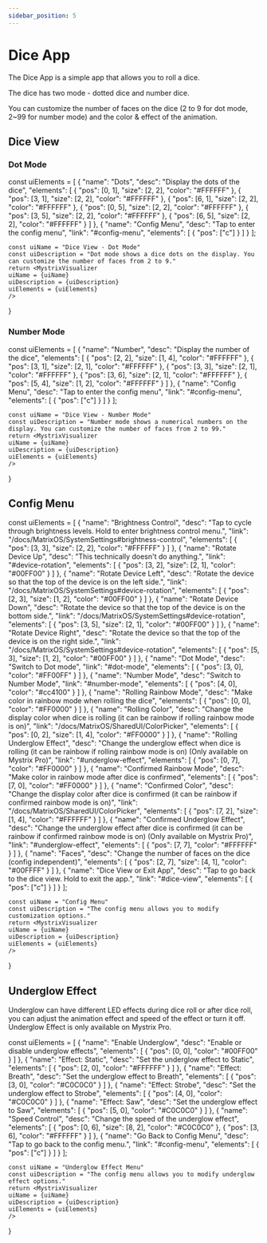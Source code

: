 ```yaml
---
sidebar_position: 5
---
```



# Dice App

The Dice App is a simple app that allows you to roll a dice.

The dice has two mode - dotted dice and number dice.

You can customize the number of faces on the dice (2 to 9 for dot mode, 2~99 for number mode) and the color & effect of the animation.

## Dice View

### Dot Mode

   const uiElements = [
    {
        "name": "Dots",
        "desc": "Display the dots of the dice",
        "elements": [
            {
                "pos": [0, 1],
                "size": [2, 2],
                "color": "#FFFFFF"
            },
            {
                "pos": [3, 1],
                "size": [2, 2],
                "color": "#FFFFFF"
            },
            {
                "pos": [6, 1],
                "size": [2, 2],
                "color": "#FFFFFF"
            },
            {
                "pos": [0, 5],
                "size": [2, 2],
                "color": "#FFFFFF"
            },
            {
                "pos": [3, 5],
                "size": [2, 2],
                "color": "#FFFFFF"
            },
            {
                "pos": [6, 5],
                "size": [2, 2],
                "color": "#FFFFFF"
            }
        ]
    },
    {
        "name": "Config Menu",
        "desc": "Tap to enter the config menu",
        "link": "#config-menu",
        "elements": [
            {
                "pos": ["c"]
            }
        ]
    }
];


    const uiName = "Dice View - Dot Mode"
    const uiDescription = "Dot mode shows a dice dots on the display. You can customize the number of faces from 2 to 9."
    return <MystrixVisualizer 
    uiName = {uiName}
    uiDescription = {uiDescription}
    uiElements = {uiElements}
    />
}

<DotView/>

### Number Mode


   const uiElements = [
    {
        "name": "Number",
        "desc": "Display the number of the dice",
        "elements": [
            {
                "pos": [2, 2],
                "size": [1, 4],
                "color": "#FFFFFF"
            },
            {
                "pos": [3, 1],
                "size": [2, 1],
                "color": "#FFFFFF"
            },
            {
                "pos": [3, 3],
                "size": [2, 1],
                "color": "#FFFFFF"
            },
            {
                "pos": [3, 6],
                "size": [2, 1],
                "color": "#FFFFFF"
            },
            {
                "pos": [5, 4],
                "size": [1, 2],
                "color": "#FFFFFF"
            }
        ]
    },
    {
        "name": "Config Menu",
        "desc": "Tap to enter the config menu",
        "link": "#config-menu",
        "elements": [
            {
                "pos": ["c"]
            }
        ]
    }
];


    const uiName = "Dice View - Number Mode"
    const uiDescription = "Number mode shows a numerical numbers on the display. You can customize the number of faces from 2 to 99."
    return <MystrixVisualizer 
    uiName = {uiName}
    uiDescription = {uiDescription}
    uiElements = {uiElements}
    />
}

<NumberView/>


## Config Menu


   const uiElements = [
    {
        "name": "Brightness Control",
        "desc": "Tap to cycle through brightness levels. Hold to enter brightness control menu.",
        "link": "/docs/MatrixOS/SystemSettings#brightness-control",
        "elements": [
            {
                "pos": [3, 3],
                "size": [2, 2],
                "color": "#FFFFFF"
            }
        ]
    },
    {
        "name": "Rotate Device Up",
        "desc": "This technically doesn't do anything.",
        "link": "#device-rotation",
        "elements": [
            {
                "pos": [3, 2],
                "size": [2, 1],
                "color": "#00FF00"
            }
        ]
    },
    {
        "name": "Rotate Device Left",
        "desc": "Rotate the device so that the top of the device is on the left side.",
        "link": "/docs/MatrixOS/SystemSettings#device-rotation",
        "elements": [
            {
                "pos": [2, 3],
                "size": [1, 2],
                "color": "#00FF00"
            }
        ]
    },
    {
        "name": "Rotate Device Down",
        "desc": "Rotate the device so that the top of the device is on the bottom side.",
        "link": "/docs/MatrixOS/SystemSettings#device-rotation",
        "elements": [
            {
                "pos": [3, 5],
                "size": [2, 1],
                "color": "#00FF00"
            }
        ]
    },
    {
        "name": "Rotate Device Right",
        "desc": "Rotate the device so that the top of the device is on the right side.",
        "link": "/docs/MatrixOS/SystemSettings#device-rotation",
        "elements": [
            {
                "pos": [5, 3],
                "size": [1, 2],
                "color": "#00FF00"
            }
        ]
    },
    {
        "name": "Dot Mode",
        "desc": "Switch to Dot mode",
        "link": "#dot-mode",
        "elements": [
            {
                "pos": [3, 0],
                "color": "#FF00FF"
            }
        ]
    },
    {
        "name": "Number Mode",
        "desc": "Switch to Number Mode",
        "link": "#number-mode",
        "elements": [
            {
                "pos": [4, 0],
                "color": "#cc4100"
            }
        ]
    },
    {
        "name": "Rolling Rainbow Mode",
        "desc": "Make color in rainbow mode when rolling the dice",
        "elements": [
            {
                "pos": [0, 0],
                "color": "#FF0000"
            }
        ]
    },
    {
        "name": "Rolling Color",
        "desc": "Change the display color when dice is rolling (it can be rainbow if rolling rainbow mode is on)",
        "link": "/docs/MatrixOS/SharedUI/ColorPicker",
        "elements": [
            {
                "pos": [0, 2],
                "size": [1, 4],
                "color": "#FF0000"
            }
        ]
    },
    {
        "name": "Rolling Underglow Effect",
        "desc": "Change the underglow effect when dice is rolling (it can be rainbow if rolling rainbow mode is on) (Only available on Mystrix Pro)",
        "link": "#underglow-effect",
        "elements": [
            {
                "pos": [0, 7],
                "color": "#FF0000"
            }
        ]
    },
    {
        "name": "Confirmed Rainbow Mode",
        "desc": "Make color in rainbow mode after dice is confirmed",
        "elements": [
            {
                "pos": [7, 0],
                "color": "#FF0000"
            }
        ]
    },
    {
        "name": "Confirmed Color",
        "desc": "Change the display color after dice is confirmed (it can be rainbow if confirmed rainbow mode is on)",
        "link": "/docs/MatrixOS/SharedUI/ColorPicker",
        "elements": [
            {
                "pos": [7, 2],
                "size": [1, 4],
                "color": "#FFFFFF"
            }
        ]
    },
    {
        "name": "Confirmed Underglow Effect",
        "desc": "Change the underglow effect after dice is confirmed (it can be rainbow if confirmed rainbow mode is on) (Only available on Mystrix Pro)",
        "link": "#underglow-effect",
        "elements": [
            {
                "pos": [7, 7],
                "color": "#FFFFFF"
            }
        ]
    },
    {
        "name": "Faces",
        "desc": "Change the number of faces on the dice (config independent)",
        "elements": [
            {
                "pos": [2, 7],
                "size": [4, 1],
                "color": "#00FFFF"
            }
        ]
    },
    {
        "name": "Dice View or Exit App",
        "desc": "Tap to go back to the dice view. Hold to exit the app.",
        "link": "#dice-view",
        "elements": [
            {
                "pos": ["c"]
            }
        ]
    }
];


    const uiName = "Config Menu"
    const uiDescription = "The config menu allows you to modify customization options."
    return <MystrixVisualizer 
    uiName = {uiName}
    uiDescription = {uiDescription}
    uiElements = {uiElements}
    />
}

<ConfigMenu/>

## Underglow Effect
Underglow can have different LED effects during dice roll or after dice roll, you can adjust the animation effect and speed of the effect or turn it off.
Underglow Effect is only available on Mystrix Pro.


   const uiElements = [
    {
        "name": "Enable Underglow",
        "desc": "Enable or disable underglow effects",
        "elements": [
            {
                "pos": [0, 0],
                "color": "#00FF00"
            }
        ]
    },
    {
        "name": "Effect: Static",
        "desc": "Set the underglow effect to Static",
        "elements": [
            {
                "pos": [2, 0],
                "color": "#FFFFFF"
            }
        ]
    },
    {
        "name": "Effect: Breath",
        "desc": "Set the underglow effect to Breath",
        "elements": [
            {
                "pos": [3, 0],
                "color": "#C0C0C0"
            }
        ]
    },
    {
        "name": "Effect: Strobe",
        "desc": "Set the underglow effect to Strobe",
        "elements": [
            {
                "pos": [4, 0],
                "color": "#C0C0C0"
            }
        ]
    },
    {
        "name": "Effect: Saw",
        "desc": "Set the underglow effect to Saw",
        "elements": [
            {
                "pos": [5, 0],
                "color": "#C0C0C0"
            }
        ]
    },
    {
        "name": "Speed Control",
        "desc": "Change the speed of the underglow effect",
        "elements": [
            {
                "pos": [0, 6],
                "size": [8, 2],
                "color": "#C0C0C0"
            },
            {
                "pos": [3, 6],
                "color": "#FFFFFF"
            }
        ]
    },
    {
        "name": "Go Back to Config Menu",
        "desc": "Tap to go back to the config menu.",
        "link": "#config-menu",
        "elements": [
            {
                "pos": ["c"]
            }
        ]
    }
];


    const uiName = "Underglow Effect Menu"
    const uiDescription = "The config menu allows you to modify underglow effect options."
    return <MystrixVisualizer 
    uiName = {uiName}
    uiDescription = {uiDescription}
    uiElements = {uiElements}
    />
}

<UnderglowEffect/>